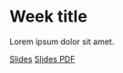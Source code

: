 # Week title

Lorem ipsum dolor sit amet.

[Slides]({{< var base_url>}}slides/Week2/slides.html){.btn .btn-outline-primary .btn role="button"} 
[Slides PDF]({{< var base_url>}}slides/Week2/slides.pdf){.btn .btn-outline-secondary .btn role="button"} 
